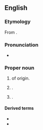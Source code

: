 ==English==
{{wikipedia|Sullivan (surname)}}
{{slim-wikipedia|Sullivan#Places}}

===Etymology===
From {{der|en|ga|Ó Súilleabháin}}.

===Pronunciation===
* {{IPA|en|/ˈsʌlɪvən/}}

===Proper noun===
{{en-proper noun|s}}

# {{surname|en|from=Irish|dot=}} of {{l|en|Irish}} origin.
# {{place|en|city/county seat|co/Moultrie County|s/Illinois|c/USA}}.
# {{place|en|city|s/Indiana|c/USA|;|county seat|co/Sullivan County}}.

====Derived terms====
* {{l|en|Sullivan County}}
* {{l|en|Sully}}